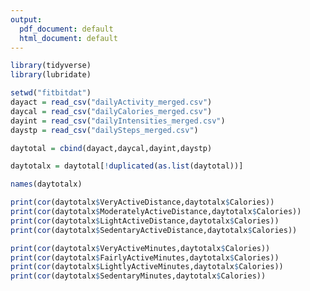```yaml
---
output:
  pdf_document: default
  html_document: default
---
```


```r
library(tidyverse)
library(lubridate)
```

```r
setwd("fitbitdat")
dayact = read_csv("dailyActivity_merged.csv")
daycal = read_csv("dailyCalories_merged.csv")
dayint = read_csv("dailyIntensities_merged.csv")
daystp = read_csv("dailySteps_merged.csv")
```

```r
daytotal = cbind(dayact,daycal,dayint,daystp)
```

```r
daytotalx = daytotal[!duplicated(as.list(daytotal))]
```

```r
names(daytotalx)
```

```r
print(cor(daytotalx$VeryActiveDistance,daytotalx$Calories))
print(cor(daytotalx$ModeratelyActiveDistance,daytotalx$Calories))
print(cor(daytotalx$LightActiveDistance,daytotalx$Calories))
print(cor(daytotalx$SedentaryActiveDistance,daytotalx$Calories))
```


```r
print(cor(daytotalx$VeryActiveMinutes,daytotalx$Calories))
print(cor(daytotalx$FairlyActiveMinutes,daytotalx$Calories))
print(cor(daytotalx$LightlyActiveMinutes,daytotalx$Calories))
print(cor(daytotalx$SedentaryMinutes,daytotalx$Calories))
```